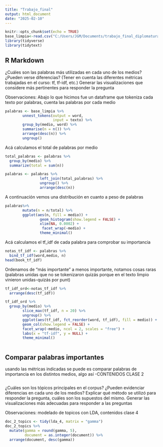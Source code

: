 ```yaml
---
title: "Trabajo_final"
output: html_document
date: "2025-02-10"
---
```


```r
knitr::opts_chunk$set(echo = TRUE)
base_limpia<-read.csv("C:/Users/JGM/Documents/trabajo_final_diplomatura/TIF_DIPLO-UNSAM/Bases/base_limpia.csv")
library(tidyverse)
library(tidytext)
```

## R Markdown

¿Cuáles son las palabras más utilizadas en cada uno de los medios? ¿Pueden verse diferencias? (Tener en cuenta las diferentes métricas trabajadas en el curso: tf, tf-idf, etc.) Generar las visualizaciones que considere más pertinentes para responder la pregunta

Observaciones: Abajo lo que hicimos fue un dataframe que tokeniza cada texto por
palabras, cuenta las palabras por cada medio

```r
palabras <- base_limpia %>%
        unnest_tokens(output = word, 
                      input = texto) %>%
        group_by(medio, word) %>%
        summarise(n = n()) %>%
        arrange(desc(n)) %>%
        ungroup()
```
Acá calculamos el total de palabras por medio
```r
total_palabras <- palabras %>% 
  group_by(medio) %>% 
  summarize(total = sum(n))
```

```r
palabras <- palabras %>%
                left_join(total_palabras) %>%
                ungroup() %>%
                arrange(desc(n))
```
A continuación vemos una distribución en cuanto a peso de palabras

```r
palabras%>%
        mutate(n = n/total) %>%
        ggplot(aes(n, fill = medio)) +
                geom_histogram(show.legend = FALSE) +
                xlim(NA, 0.0002) +
                 facet_wrap(~medio) +
                theme_minimal()
```
Acá calculamos el tf_idf de cada palabra para comprobar su importancia
```r
notas_tf_idf <- palabras %>%
  bind_tf_idf(word,medio, n)
head(book_tf_idf)
```
Ordenamos de "más importante" a menos importante, notamos cosas raras (palabras unidas que no se tokenizaron quizás porque en el texto limpio vinieron unidas-quizás por punt)
```r
tf_idf_ord<-notas_tf_idf %>%
  arrange(desc(tf_idf))

```



```r
tf_idf_ord %>%
  group_by(medio) %>%
        slice_max(tf_idf, n = 20) %>%
        ungroup() %>%
        ggplot(aes(tf_idf, fct_reorder(word, tf_idf), fill = medio)) +
        geom_col(show.legend = FALSE) +
        facet_wrap(~medio, ncol = 2, scales = "free") +
        labs(x = "tf-idf", y = NULL) +
        theme_minimal()



```

## Comparar palabras importantes

usando las métricas indicadas se puede es comparar palabras de importancia en los distintos medios, algo así -CONTENIDOS CLASE 2

```r

```

¿Cuáles son los tópicos principales en el corpus? ¿Pueden evidenciar diferencias en cada uno de los medios? Explicar qué método se utilizó para responder la pregunta, cuáles son los supuestos del mismo. Generar las visualizaciones más adecuadas para responder a las preguntas

Observaciones: modelado de topicos con LDA, contenidos clase 4


```r
doc_2_topics <- tidy(lda_4, matrix = "gamma")
doc_2_topics %>%
  mutate(gamma = round(gamma, 5),
         document = as.integer(document)) %>%
  arrange(document, desc(gamma))
```



